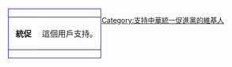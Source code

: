 <div style="float: left; border:solid blue 1px; margin: 1px;">
{| cellspacing="0" style="width: 238px; background: red;"
| style="width: 45px; height: 45px; background: white; text-align: center; font-size: {{{5|{{{id-s|12}}}}}}pt; color: {{{id-fc|Red}}};" |'''統促'''
| style="font-size: {{{info-s|8}}}pt; padding: 5pt; line-height: 1.25em; color: {{{info-fc|Yellow}}};" | 這個用戶支持'''[[中華統一促進黨|{{color|yellow|中華統一促進黨}}]]'''。
|}</div>
[[Category:支持中華統一促進黨的維基人]]